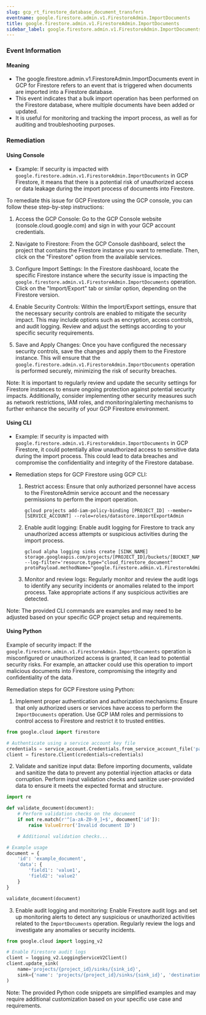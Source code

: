 ```yaml
--- 
slug: gcp_rt_firestore_database_document_transfers
eventname: google.firestore.admin.v1.FirestoreAdmin.ImportDocuments
title: google.firestore.admin.v1.FirestoreAdmin.ImportDocuments
sidebar_label: google.firestore.admin.v1.FirestoreAdmin.ImportDocuments
---
```

                       
### Event Information

#### Meaning

- The google.firestore.admin.v1.FirestoreAdmin.ImportDocuments event in GCP for Firestore refers to an event that is triggered when documents are imported into a Firestore database.
- This event indicates that a bulk import operation has been performed on the Firestore database, where multiple documents have been added or updated.
- It is useful for monitoring and tracking the import process, as well as for auditing and troubleshooting purposes.

### Remediation

#### Using Console

- Example: If security is impacted with `google.firestore.admin.v1.FirestoreAdmin.ImportDocuments` in GCP Firestore, it means that there is a potential risk of unauthorized access or data leakage during the import process of documents into Firestore.

To remediate this issue for GCP Firestore using the GCP console, you can follow these step-by-step instructions:

1. Access the GCP Console: Go to the GCP Console website (console.cloud.google.com) and sign in with your GCP account credentials.

2. Navigate to Firestore: From the GCP Console dashboard, select the project that contains the Firestore instance you want to remediate. Then, click on the "Firestore" option from the available services.

3. Configure Import Settings: In the Firestore dashboard, locate the specific Firestore instance where the security issue is impacting the `google.firestore.admin.v1.FirestoreAdmin.ImportDocuments` operation. Click on the "Import/Export" tab or similar option, depending on the Firestore version.

4. Enable Security Controls: Within the Import/Export settings, ensure that the necessary security controls are enabled to mitigate the security impact. This may include options such as encryption, access controls, and audit logging. Review and adjust the settings according to your specific security requirements.

5. Save and Apply Changes: Once you have configured the necessary security controls, save the changes and apply them to the Firestore instance. This will ensure that the `google.firestore.admin.v1.FirestoreAdmin.ImportDocuments` operation is performed securely, minimizing the risk of security breaches.

Note: It is important to regularly review and update the security settings for Firestore instances to ensure ongoing protection against potential security impacts. Additionally, consider implementing other security measures such as network restrictions, IAM roles, and monitoring/alerting mechanisms to further enhance the security of your GCP Firestore environment.

#### Using CLI

- Example: If security is impacted with `google.firestore.admin.v1.FirestoreAdmin.ImportDocuments` in GCP Firestore, it could potentially allow unauthorized access to sensitive data during the import process. This could lead to data breaches and compromise the confidentiality and integrity of the Firestore database.

- Remediation steps for GCP Firestore using GCP CLI:
  1. Restrict access: Ensure that only authorized personnel have access to the FirestoreAdmin service account and the necessary permissions to perform the import operation.
     ```
     gcloud projects add-iam-policy-binding [PROJECT_ID] --member=[SERVICE_ACCOUNT] --role=roles/datastore.importExportAdmin
     ```
  2. Enable audit logging: Enable audit logging for Firestore to track any unauthorized access attempts or suspicious activities during the import process.
     ```
     gcloud alpha logging sinks create [SINK_NAME] storage.googleapis.com/projects/[PROJECT_ID]/buckets/[BUCKET_NAME] --log-filter='resource.type="cloud_firestore_document" protoPayload.methodName="google.firestore.admin.v1.FirestoreAdmin.ImportDocuments"'
     ```
  3. Monitor and review logs: Regularly monitor and review the audit logs to identify any security incidents or anomalies related to the import process. Take appropriate actions if any suspicious activities are detected.

Note: The provided CLI commands are examples and may need to be adjusted based on your specific GCP project setup and requirements.

#### Using Python

Example of security impact: If the `google.firestore.admin.v1.FirestoreAdmin.ImportDocuments` operation is misconfigured or unauthorized access is granted, it can lead to potential security risks. For example, an attacker could use this operation to import malicious documents into Firestore, compromising the integrity and confidentiality of the data.

Remediation steps for GCP Firestore using Python:
1. Implement proper authentication and authorization mechanisms: Ensure that only authorized users or services have access to perform the `ImportDocuments` operation. Use GCP IAM roles and permissions to control access to Firestore and restrict it to trusted entities.

```python
from google.cloud import firestore

# Authenticate using a service account key file
credentials = service_account.Credentials.from_service_account_file('path/to/service_account_key.json')
client = firestore.Client(credentials=credentials)
```

2. Validate and sanitize input data: Before importing documents, validate and sanitize the data to prevent any potential injection attacks or data corruption. Perform input validation checks and sanitize user-provided data to ensure it meets the expected format and structure.

```python
import re

def validate_document(document):
    # Perform validation checks on the document
    if not re.match(r'^[a-zA-Z0-9_]+$', document['id']):
        raise ValueError('Invalid document ID')

    # Additional validation checks...

# Example usage
document = {
    'id': 'example_document',
    'data': {
        'field1': 'value1',
        'field2': 'value2'
    }
}

validate_document(document)
```

3. Enable audit logging and monitoring: Enable Firestore audit logs and set up monitoring alerts to detect any suspicious or unauthorized activities related to the `ImportDocuments` operation. Regularly review the logs and investigate any anomalies or security incidents.

```python
from google.cloud import logging_v2

# Enable Firestore audit logs
client = logging_v2.LoggingServiceV2Client()
client.update_sink(
    name='projects/{project_id}/sinks/{sink_id}',
    sink={'name': 'projects/{project_id}/sinks/{sink_id}', 'destination': 'bigquery.googleapis.com/projects/{project_id}/datasets/{dataset_id}'}
)
```

Note: The provided Python code snippets are simplified examples and may require additional customization based on your specific use case and requirements.


 